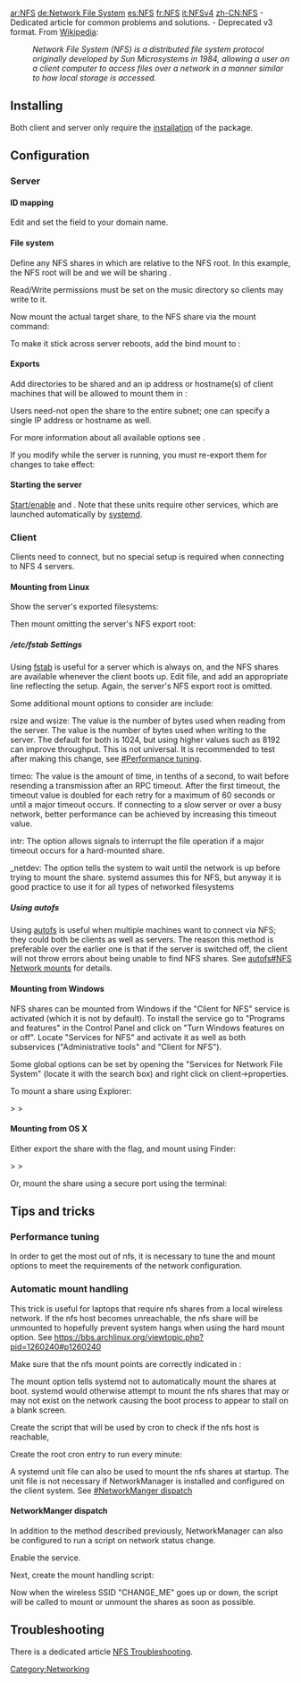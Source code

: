 [[Category:Networking]]
[[ar:NFS]]
[[de:Network File System]]
[[es:NFS]]
[[fr:NFS]]
[[it:NFSv4]]
[[zh-CN:NFS]]
{{Article summary start}}
{{Article summary text|Article covers configuration of NFSv4 which is an open standard network file sharing protocol.}}
{{Article summary heading|Related}}
{{Article summary wiki|NFS Troubleshooting}} - Dedicated article for common problems and solutions.
{{Article summary wiki|NFSv3}} - Deprecated v3 format.
{{Article summary end}}
From [[Wikipedia: Network File System|Wikipedia]]: 
:''Network File System (NFS) is a distributed file system protocol originally developed by Sun Microsystems in 1984, allowing a user on a client computer to access files over a network in a manner similar to how local storage is accessed.''

==Installing==
Both client and server only require the [[Pacman|installation]] of the {{Pkg|nfs-utils}} package.

{{Note|It is HIGHLY recommended to use a time sync daemon on ALL nodes of your network to keep client/server clocks in sync.  Without accurate clocks on all nodes, NFS can introduce unwanted delays! The [[NTP]] system is recommended to sync both the server and the clients to the highly accurate NTP servers available on the Internet.}}

==Configuration==

===Server===
==== ID mapping ====
Edit {{ic|/etc/idmapd.conf}} and set the {{ic|Domain}} field to your domain name.

{{hc|/etc/idmapd.conf|<nowiki>
[General]
 
Verbosity = 1
Pipefs-Directory = /var/lib/nfs/rpc_pipefs
Domain = atomic

[Mapping]

Nobody-User = nobody
Nobody-Group = nobody
</nowiki>}}
==== File system ====
{{Note|For security reasons, it is recommended to use an NFS export root which will keep users limited to that mount point only.  The following example illustrates this concept.}}

Define any NFS shares in {{ic|/etc/exports}} which are relative to the NFS root.  In this example, the NFS root will be {{ic|/srv/nfs4}} and we will be sharing {{ic|/mnt/music}}.

{{bc|# mkdir -p /srv/nfs4/music}}

Read/Write permissions must be set on the music directory so clients may write to it. 

Now mount the actual target share, {{ic|/mnt/music}} to the NFS share via the mount command:

{{bc|# mount --bind /mnt/music /srv/nfs4/music}}

To make it stick across server reboots, add the bind mount to {{ic|fstab}}:
{{hc|/etc/fstab|
/mnt/music /srv/nfs4/music  none   bind   0   0
}}

==== Exports ====
Add directories to be shared and an ip address or hostname(s) of client machines that will be allowed to mount them in {{ic|exports}}:
{{hc|/etc/exports|<nowiki>
/srv/nfs4/ 192.168.0.1/24(rw,fsid=root,no_subtree_check)
/srv/nfs4/music 192.168.0.1/24(rw,no_subtree_check,nohide) # note the nohide option which is applied to mounted directories on the file system.
</nowiki>}}

Users need-not open the share to the entire subnet; one can specify a single IP address or hostname as well.

For more information about all available options see {{ic|man 5 exports}}.

If you modify {{ic|/etc/exports}} while the server is running, you must re-export them for changes to take effect:
{{bc|# exportfs -ra}}

====Starting the server====

[[Daemons|Start/enable]] {{ic|rpc-idmapd.service}} and {{ic|rpc-mountd.service}}.  Note that these units require other services, which are launched automatically by [[systemd]].

===Client===
Clients need {{Pkg|nfs-utils}} to connect, but no special setup is required when connecting to NFS 4 servers.

====Mounting from Linux====
Show the server's exported filesystems:
{{bc|$ showmount -e servername}}

Then mount omitting the server's NFS export root: 
{{bc|# mount -t nfs4 servername:/music /mountpoint/on/client}}

=====/etc/fstab Settings=====
Using [[fstab]] is useful for a server which is always on, and the NFS shares are available whenever the client boots up. Edit {{ic|/etc/fstab}} file, and add an appropriate line reflecting the setup. Again, the server's NFS export root is omitted.

{{hc|# nano /etc/fstab|<nowiki>
servername:/music   /mountpoint/on/client   nfs4   rsize=8192,wsize=8192,timeo=14,intr,_netdev	0 0
</nowiki>}}

{{note|Consult the nfs and mount man pages for more mount options.}}

Some additional mount options to consider are include:

; rsize and wsize: The {{ic|rsize}} value is the number of bytes used when reading from the server. The {{ic|wsize}} value is the number of bytes used when writing to the server. The default for both is 1024, but using higher values such as 8192 can improve throughput.  This is not universal.  It is recommended to test after making this change, see [[#Performance tuning]].

; timeo: The {{ic|timeo}} value is the amount of time, in tenths of a second, to wait before resending a transmission after an RPC timeout. After the first timeout, the timeout value is doubled for each retry for a maximum of 60 seconds or until a major timeout occurs. If connecting to a slow server or over a busy network, better performance can be achieved by increasing this timeout value. 

; intr: The {{ic|intr}} option allows signals to interrupt the file operation if a major timeout occurs for a hard-mounted share.

; _netdev: The {{ic|_netdev}} option tells the system to wait until the network is up before trying to mount the share. systemd assumes this for NFS, but anyway it is good practice to use it for all types of networked filesystems

=====Using autofs=====
Using [[autofs]] is useful when multiple machines want to connect via NFS; they could both be clients as well as servers. The reason this method is preferable over the earlier one is that if the server is switched off, the client will not throw errors about being unable to find NFS shares. See [[autofs#NFS Network mounts]] for details.

==== Mounting from Windows ====
{{note|Only the Ultimate and Enterprise editions of Windows 7 and the Enterprise edition of Windows 8 include "Client for NFS".}}
NFS shares can be mounted from Windows if the "Client for NFS" service is activated (which it is not by default).
To install the service go to "Programs and features" in the Control Panel and click on "Turn Windows features on or off". Locate "Services for NFS" and activate it as well as both subservices ("Administrative tools" and "Client for NFS").

Some global options can be set by opening the "Services for Network File System" (locate it with the search box) and right click on client->properties. 

{{Warning|Serious performance issues may occur (it randomly takes 30-60 seconds to display a folder, 2 MB/s file copy speed on gigabit LAN, ...) to which Microsoft does not have a solution yet.[https://social.technet.microsoft.com/Forums/en-CA/w7itpronetworking/thread/40cc01e3-65e4-4bb6-855e-cef1364a60ac]}}

To mount a share using Explorer:

{{ic|Computer}} > {{ic|Map network drive}} > {{ic|servername:/srv/nfs4/music}}

==== Mounting from OS X ====
{{note|OS X by default uses an insecure (>1024) port to mount a share.}}
Either export the share with the {{ic|insecure}} flag, and mount using Finder:

{{ic|Go}} > {{ic|Connect to Server}} > {{ic|nfs://servername/}}

Or, mount the share using a secure port using the terminal:
{{bc|# sudo mount -t nfs -o resvport servername:/srv/nfs4 /Volumes/servername}}

== Tips and tricks ==

=== Performance tuning ===

In order to get the most out of nfs, it is necessary to tune the {{ic|rsize}} and {{ic|wsize}} mount options to meet the requirements of the network configuration.

=== Automatic mount handling ===

This trick is useful for laptops that require nfs shares from a local wireless network. If the nfs host becomes unreachable, the nfs share will be unmounted to hopefully prevent system hangs when using the hard mount option. See https://bbs.archlinux.org/viewtopic.php?pid=1260240#p1260240

Make sure that the nfs mount points are correctly indicated in {{ic|/etc/fstab}}:

{{hc|$ cat /etc/fstab|<nowiki>lithium:/mnt/data           /mnt/data	        nfs noauto,noatime,rsize=32768,wsize=32768,intr,hard 0 0
lithium:/var/cache/pacman   /var/cache/pacman	nfs noauto,noatime,rsize=32768,wsize=32768,intr,hard 0 0</nowiki>
}}

The {{ic|noauto}} mount option tells systemd not to automatically mount the shares at boot. systemd would otherwise attempt to mount the nfs shares that may or may not exist on the network causing the boot process to appear to stall on a blank screen.

Create the {{ic|auto_share}} script that will be used by cron to check if the nfs host is reachable,

{{hc|# nano /root/bin/auto_share|<nowiki>#!/bin/bash

SERVER="YOUR_NFS_HOST"

MOUNT_POINTS=`sed -e '/^.*#/d' -e '/^.*:/!d' -e 's/\t/ /g' /etc/fstab | tr -s " " | cut -f2 -d" "`

ping -c 1 "${SERVER}" &>/dev/null

if [ $? -ne 0 ]; then
    # The server could not be reached, unmount the shares
    for umntpnt in ${MOUNT_POINTS}; do
        umount -l -f $umntpnt &>/dev/null
    done
else
    # The server is up, make sure the shares are mounted
    for mntpnt in ${MOUNT_POINTS}; do
        mountpoint -q $mntpnt || mount $mntpnt
    done
fi
</nowiki>}}

{{bc|# chmod +x /root/bin/auto_share}}

Create the root cron entry to run {{ic|auto_share}} every minute:

{{hc|# crontab -e|<nowiki>
* * * * * /root/bin/auto_share
</nowiki>}}

A systemd unit file can also be used to mount the nfs shares at startup. The unit file is not necessary if NetworkManager is installed and configured on the client system. See [[#NetworkManger dispatch]]

{{hc|$ cat /etc/systemd/system/auto_share.service|<nowiki>
[Unit]
Description=NFS automount

[Service]
Type=oneshot
RemainAfterExit=yes
ExecStart=/root/bin/auto_share

[Install]
WantedBy=multi-user.target</nowiki>}}

{{bc|# systemctl enable auto_share}}

==== NetworkManger dispatch ====

In addition to the method described previously, NetworkManager can also be configured to run a script on network status change.

Enable the {{ic|NetworkManager-dispatch}} service.

{{bc|# systemctl enable NetworkManager-dispatch
# systemctl start NetworkManager-dispatch}}

Next, create the mount handling script:

{{hc|# nano /etc/NetworkManager/dispatcher.d/30_nfs.sh|<nowiki>#!/bin/bash

SSID="CHANGE_ME"

MOUNT_POINTS=`sed -e '/^.*#/d' -e '/^.*:/!d' -e 's/\t/ /g' /etc/fstab | tr -s " " | cut -f2 -d" "`

ISNETUP=`nmcli dev wifi | \grep $SSID | tr -s ' ' | cut -f 10 -d ' '` 2>/dev/null

# echo "$ISNETUP" >> /tmp/nm_dispatch_log

if [[ "$ISNETUP" == "yes" ]]; then
    for mntpnt in ${MOUNT_POINTS}; do
        mountpoint -q $mntpnt || mount $mntpnt
    done
else
    for srvexp in ${MOUNT_POINTS}; do
        umount -l -f $srvexp &>/dev/null
    done
fi
</nowiki>}}

Now when the wireless SSID "CHANGE_ME" goes up or down, the {{ic|nfs.sh}} script will be called to mount or unmount the shares as soon as possible.

== Troubleshooting ==

There is a dedicated article [[NFS Troubleshooting]].

